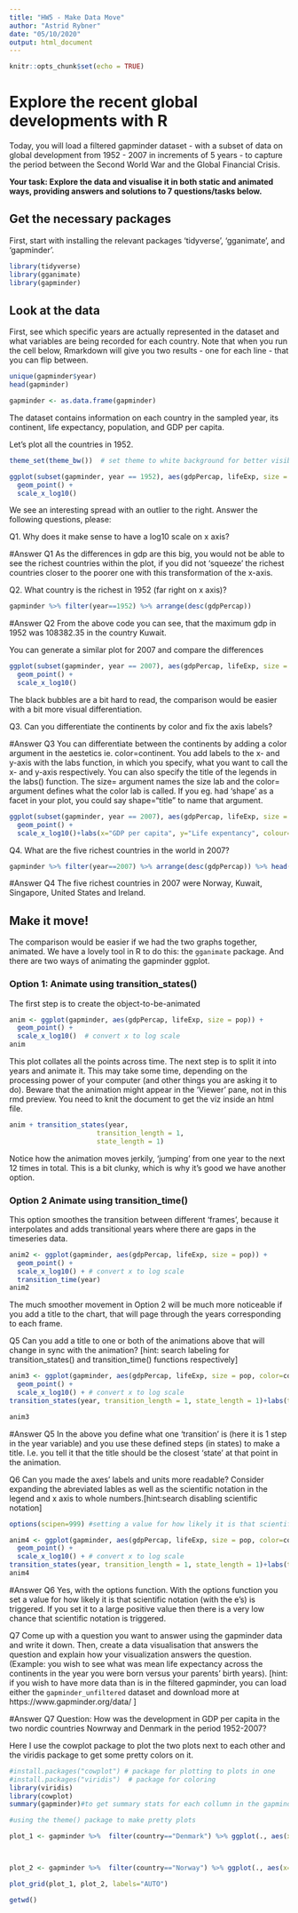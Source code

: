 ```yaml
---
title: "HW5 - Make Data Move"
author: "Astrid Rybner"
date: "05/10/2020"
output: html_document
---
```


```r
knitr::opts_chunk$set(echo = TRUE)
```

#  Explore the recent global developments with R
Today, you will load a filtered gapminder dataset -  with a subset of data on global development from 1952 - 2007 in increments of 5 years - to capture the period between the Second World War and the Global Financial Crisis. 

**Your task: Explore the data and visualise it in both static and animated ways, providing answers and solutions to 7 questions/tasks below.**

## Get the necessary packages
First, start with installing the relevant packages 'tidyverse', 'gganimate', and 'gapminder'.

```r
library(tidyverse)
library(gganimate)
library(gapminder)

```

## Look at the data
First, see which specific years are actually represented in the dataset and what variables are being recorded for each country. Note that when you run the cell below, Rmarkdown will give you two results - one for each line - that you can flip between.
```r
unique(gapminder$year)
head(gapminder)

gapminder <- as.data.frame(gapminder)

```
The dataset contains information on each country in the sampled year, its continent, life expectancy, population, and GDP per capita.

Let's plot all the countries in 1952.
```r
theme_set(theme_bw())  # set theme to white background for better visibility

ggplot(subset(gapminder, year == 1952), aes(gdpPercap, lifeExp, size = pop)) +
  geom_point() +
  scale_x_log10() 

```
We see an interesting spread with an outlier to the right. Answer the following questions, please:

Q1. Why does it make sense to have a log10 scale on x axis?

#Answer Q1
As the differences in gdp are this big, you would not be able to see the richest countries within the plot, if you did not 'squeeze' the richest countries closer to the poorer one with this transformation of the x-axis. 

Q2. What country is the richest in 1952 (far right on x axis)? 
```r

gapminder %>% filter(year==1952) %>% arrange(desc(gdpPercap))

```
#Answer Q2
From the above code you can see, that the maximum gdp in 1952 was 108382.35 in the country Kuwait. 



You can generate a similar plot for 2007 and compare the differences
```r
ggplot(subset(gapminder, year == 2007), aes(gdpPercap, lifeExp, size = pop)) +
  geom_point() +
  scale_x_log10() 
```
The black bubbles are a bit hard to read, the comparison would be easier with a bit more visual differentiation.

Q3. Can you differentiate the continents by color and fix the axis labels?

#Answer Q3
You can differentiate between the continents by adding a color argument in the aestetics ie. color=continent.
You add labels to the x- and y-axis with the labs function, in which you specify, what you want to call the x- and y-axis respectively. You can also specify the title of the legends in the labs() function. The size= argument names the size lab and the color= argument defines what the color lab is called. If you eg. had 'shape' as a  facet in your plot, you could say shape="title" to name that argument. 
```r

ggplot(subset(gapminder, year == 2007), aes(gdpPercap, lifeExp, size = pop, color=continent)) + #color by continent
  geom_point() +
  scale_x_log10()+labs(x="GDP per capita", y="Life expentancy", colour="Continent", size="Population size") #adding axis labels

```


Q4. What are the five richest countries in the world in 2007?
```r
gapminder %>% filter(year==2007) %>% arrange(desc(gdpPercap)) %>% head(n=5)

```
#Answer Q4
The five richest countries in 2007 were Norway, Kuwait, Singapore, United States and Ireland. 



##  Make it move!

The comparison would be easier if we had the two graphs together, animated. We have a lovely tool in R to do this: the `gganimate` package. And there are two ways of animating the gapminder ggplot.

### Option 1: Animate using transition_states() 

The first step is to create the object-to-be-animated
```r

anim <- ggplot(gapminder, aes(gdpPercap, lifeExp, size = pop)) +
  geom_point() +
  scale_x_log10()  # convert x to log scale
anim

```

This plot collates all the points across time. The next step is to split it into years and animate it. This may take some time, depending on the processing power of your computer (and other things you are asking it to do). Beware that the animation might appear in the 'Viewer' pane, not in this rmd preview. You need to knit the document to get the viz inside an html file.

```r
anim + transition_states(year, 
                      transition_length = 1,
                      state_length = 1)

```
Notice how the animation moves jerkily, 'jumping' from one year to the next 12 times in total. This is a bit clunky, which is why it's good we have another option. 


### Option 2 Animate using transition_time()
This option smoothes the transition between different 'frames', because it interpolates and adds transitional years where there are gaps in the timeseries data.

```r
anim2 <- ggplot(gapminder, aes(gdpPercap, lifeExp, size = pop)) +
  geom_point() +
  scale_x_log10() + # convert x to log scale
  transition_time(year)
anim2

```

The much smoother movement in Option 2 will be much more noticeable if you add a title to the chart, that will page through the years corresponding to each frame.


Q5 Can you add a title to one or both of the animations above that will change in sync with the animation? [hint: search labeling for transition_states() and transition_time() functions respectively]

```r
anim3 <- ggplot(gapminder, aes(gdpPercap, lifeExp, size = pop, color=continent)) +
  geom_point() +
  scale_x_log10() + # convert x to log scale
transition_states(year, transition_length = 1, state_length = 1)+labs(title = 'Year: {closest_state}')

anim3

```
#Answer Q5
In the above you define what one 'transition' is (here it is 1 step in the year variable) and you use these defined steps (in states) to make a title. 
I.e. you tell it that the title should be the closest 'state' at that point in the animation. 




Q6 Can you made the axes' labels and units more readable? Consider expanding the abreviated lables as well as the scientific notation in the legend and x axis to whole numbers.[hint:search disabling scientific notation]
```r
options(scipen=999) #setting a value for how likely it is that scientific notation is triggered

anim4 <- ggplot(gapminder, aes(gdpPercap, lifeExp, size = pop, color=continent)) +
  geom_point() +
  scale_x_log10() + # convert x to log scale
transition_states(year, transition_length = 1, state_length = 1)+labs(title = 'Year: {closest_state}', x="GDP per capita ($) on a log scale", y="Life expentancy (years)", colour="Continent", size="Population size")
anim4

```
#Answer Q6
Yes, with the options function. With the options function you set a value for how likely it is that scientific notation (with the e's) is triggered. If you set it to a large positive value then there is a very low chance that scientific notation is triggered. 




Q7 Come up with a question you want to answer using the gapminder data and write it down. Then, create a data visualisation that answers the question and explain how your visualization answers the question. (Example: you wish to see what was mean life expectancy across the continents in the year you were born versus your parents' birth years). [hint: if you wish to have more data than is in the filtered gapminder, you can load either the `gapminder_unfiltered` dataset and download more at https://www.gapminder.org/data/ ]


#Answer Q7 
Question: How was the development in GDP per capita in the two nordic countries Nowrway and Denmark in the period 1952-2007?

Here I use the cowplot package to plot the two plots next to each other and the viridis package to get some pretty colors on it. 

```r
#install.packages("cowplot") # package for plotting to plots in one
#install.packages("viridis")  # package for coloring
library(viridis) 
library(cowplot)
summary(gapminder)#to get summary stats for each collumn in the gapminder data

#using the theme() package to make pretty plots

plot_1 <- gapminder %>%  filter(country=="Denmark") %>% ggplot(., aes(x=year, y=gdpPercap)) + geom_point(aes(color=gdpPercap), show.legend = F)+labs(x="Year", y="GDP per capita", title="Economic development in Denmark", subtitle="1952-2007") + theme(plot.title = element_text(size=10), plot.subtitle=element_text(size=8), axis.title = element_text(size=8)) + scale_color_viridis(option = "D")+theme_minimal()



plot_2 <- gapminder %>%  filter(country=="Norway") %>% ggplot(., aes(x=year, y=gdpPercap)) + geom_point(aes(color=gdpPercap), show.legend = F)+labs(x="Year", y="GDP per capita", title="Economic development in Norway", subtitle="1952-2007") + theme(plot.title = element_text(size=10), plot.subtitle=element_text(size=8), axis.title = element_text(size=8)) + scale_color_viridis(option = "D")+theme_minimal()

plot_grid(plot_1, plot_2, labels="AUTO")

getwd()

```







